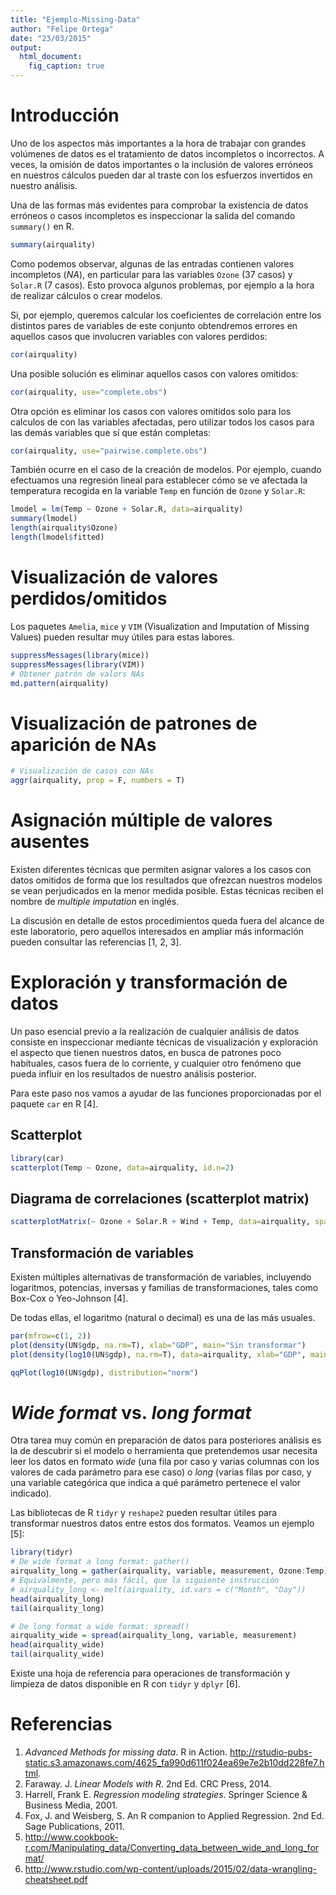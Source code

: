 ```yaml
---
title: "Ejemplo-Missing-Data"
author: "Felipe Ortega"
date: "23/03/2015"
output: 
  html_document:
    fig_caption: true
---
```


# Introducción

Uno de los aspectos más importantes a la hora de trabajar con grandes volúmenes de datos
es el tratamiento de datos incompletos o incorrectos. A veces, la omisión de datos
importantes o la inclusión de valores erróneos en nuestros cálculos pueden dar al traste
con los esfuerzos invertidos en nuestro análisis.

Una de las formas más evidentes para comprobar la existencia de datos erróneos o casos
incompletos es inspeccionar la salida del comando `summary()` en R.

```r
summary(airquality)
```

Como podemos observar, algunas de las entradas contienen valores incompletos (*NA*), en
particular para las variables `Ozone` (37 casos) y `Solar.R` (7 casos). Esto provoca
algunos problemas, por ejemplo a la hora de realizar cálculos o crear modelos.

Si, por ejemplo, queremos calcular los coeficientes de correlación entre los distintos
pares de variables de este conjunto obtendremos errores en aquellos casos que involucren
variables con valores perdidos:

```r
cor(airquality)
```

Una posible solución es eliminar aquellos casos con valores omitidos:

```r
cor(airquality, use="complete.obs")
```

Otra opción es eliminar los casos con valores omitidos solo para los calculos de con las
variables afectadas, pero utilizar todos los casos para las demás variables que sí que
están completas:

```r
cor(airquality, use="pairwise.complete.obs")
```

También ocurre en el caso de la creación de modelos. Por ejemplo, cuando efectuamos
una regresión lineal para establecer cómo se ve afectada la temperatura recogida en la
variable `Temp` en función de `Ozone` y `Solar.R`:

```r
lmodel = lm(Temp ~ Ozone + Solar.R, data=airquality)
summary(lmodel)
length(airquality$Ozone)
length(lmodel$fitted)
```

# Visualización de valores perdidos/omitidos

Los paquetes `Amelia`, `mice` y `VIM` (Visualization and Imputation of Missing Values) pueden resultar muy útiles para estas labores.

```r
suppressMessages(library(mice))
suppressMessages(library(VIM))
# Obtener patrón de valors NAs
md.pattern(airquality)
```

# Visualización de patrones de aparición de NAs
```r
# Visualización de casos con NAs
aggr(airquality, prop = F, numbers = T)
```

# Asignación múltiple de valores ausentes
Existen diferentes técnicas que permiten asignar valores a los casos con datos omitidos
de forma que los resultados que ofrezcan nuestros modelos se vean perjudicados en la menor
medida posible. Estas técnicas reciben el nombre de *multiple imputation* en inglés.

La discusión en detalle de estos procedimientos queda fuera del alcance de este
laboratorio, pero aquellos interesados en ampliar más información pueden consultar las
referencias [1, 2, 3].

# Exploración y transformación de datos

Un paso esencial previo a la realización de cualquier análisis de datos consiste en
inspeccionar mediante técnicas de visualización y exploración el aspecto que tienen
nuestros datos, en busca de patrones poco habituales, casos fuera de lo corriente, y
cualquier otro fenómeno que pueda influir en los resultados de nuestro análisis posterior.

Para este paso nos vamos a ayudar de las funciones proporcionadas por el paquete `car` en
R [4].

## Scatterplot
```r
library(car)
scatterplot(Temp ~ Ozone, data=airquality, id.n=2)
```

## Diagrama de correlaciones (scatterplot matrix)
```r
scatterplotMatrix(~ Ozone + Solar.R + Wind + Temp, data=airquality, span=0.6)
```

## Transformación de variables
Existen múltiples alternativas de transformación de variables, incluyendo logaritmos,
potencias, inversas y familias de transformaciones, tales como Box-Cox o Yeo-Johnson [4].

De todas ellas, el logaritmo (natural o decimal) es una de las más usuales.

```r
par(mfrow=c(1, 2))
plot(density(UN$gdp, na.rm=T), xlab="GDP", main="Sin transformar")
plot(density(log10(UN$gdp), na.rm=T), data=airquality, xlab="GDP", main="log10(UN$gdp)")
```

```r
qqPlot(log10(UN$gdp), distribution="norm")
```

# *Wide format* vs. *long format*

Otra tarea muy común en preparación de datos para posteriores análisis es la de
descubrir si el modelo o herramienta que pretendemos usar necesita leer los datos
en formato *wide* (una fila por caso y varias columnas con los valores de cada
parámetro para ese caso) o *long* (varias filas por caso, y una variable categórica
que indica a qué parámetro pertenece el valor indicado).

Las bibliotecas de R `tidyr` y `reshape2` pueden resultar útiles para transformar
nuestros datos entre estos dos formatos. Veamos un ejemplo [5]:

```r
library(tidyr)
# De wide format a long format: gather()
airquality_long = gather(airquality, variable, measurement, Ozone:Temp)
# Equivalmente, pero más fácil, que la siguiente instrucción
# airquality_long <- melt(airquality, id.vars = c("Month", "Day"))
head(airquality_long)
tail(airquality_long)
```

```r
# De long format a wide format: spread()
airquality_wide = spread(airquality_long, variable, measurement)
head(airquality_wide)
tail(airquality_wide)
```

Existe una hoja de referencia para operaciones de transformación y limpieza de datos
disponible en R con `tidyr` y `dplyr` [6].

# Referencias
1. *Advanced Methods for missing data*. R in Action. <http://rstudio-pubs-static.s3.amazonaws.com/4625_fa990d611f024ea69e7e2b10dd228fe7.html>.
2. Faraway. J. *Linear Models with R*. 2nd Ed. CRC Press, 2014.
3. Harrell, Frank E. *Regression modeling strategies*. Springer Science & Business Media, 2001.
4. Fox, J. and Weisberg, S. An R companion to Applied Regression. 2nd Ed. Sage
Publications, 2011.
5. <http://www.cookbook-r.com/Manipulating_data/Converting_data_between_wide_and_long_format/>
6. <http://www.rstudio.com/wp-content/uploads/2015/02/data-wrangling-cheatsheet.pdf>